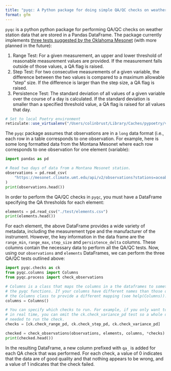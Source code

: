 ```yaml
---
title: "pyqc: A Python package for doing simple QA/QC checks on weather station data."
format: gfm
---
```


`pyqc` is a python python package for performing QA/QC checks on weather station data that are stored in a Pandas DataFrame. The package currently implements [three tests suggested by the Oklahoma Mesonet](https://cig.mesonet.org/staff/shafer/Mesonet_QA_final_fixed.pdf) (with more planned in the future):

 1. Range Test: For a given measurement, an upper and lower threshold of reasonable measurement values are provided. If the measurement falls outside of those values, a QA flag is raised. 
 2. Step Test: For two consecutive measurements of a given variable, the difference between the two values is compared to a maximum allowable "step" size. If the difference is larger than the step size, a QA flag is raised. 
 3. Persistence Test: The standard deviation of all values of a given variable over the course of a day is calculated. If the standard deviation is smaller than a specified threshold value, a QA flag is raised for all values that day. 

```r
# Set to local Poetry environment
reticulate::use_virtualenv("/Users/colinbrust/Library/Caches/pypoetry/virtualenvs/pyqc-KEUW_TtO-py3.10/")
```

The `pyqc` package assumes that observations are in a `long` data format (i.e., each row in a table corresponds to one observation. For example, here is some long formatted data from the Montana Mesonet where each row corresponds to one observation for one element (variable): 
```python
import pandas as pd

# Read two days of data from a Montana Mesonet station. 
observations = pd.read_csv(
    "https://mesonet.climate.umt.edu/api/v2/observations?stations=aceabsar&start_time=2022-10-01&end_time=2022-10-03&wide=False&type=csv&level=0"
)
print(observations.head())
```

In order to perform the QA/QC checks in `pyqc`, you must have a DataFrame specifying the QA thresholds for each element:

```python
elements = pd.read_csv("./test/elements.csv")
print(elements.head())
```

For each element, the above DataFrame provides a wide variety of metadata, including the measurement type and the manufacturer of the instrument. However, the key information in the data frame are the `range_min`, `range_max`, `step_size` and `persistence_delta` columns. These columns contain the necessary data to perform all the QA/QC tests. Now, using our `observations` and `elements` DataFrames, we can perform the three QA/QC tests outlined above:

```python
import pyqc.checks as ck
from pyqc.columns import Columns
from pyqc.process import check_observations

# Columns is a class that maps the columns in a the dataframes to something interpretable by
# the pyqc functions. If your columns have different names than those outlined above, use 
# the Columns class to provide a different mapping (see help(Columns)). 
columns = Columns()

# You can specify which checks to run. For example, if you only want to run these checks 
# in real time, you can omit the ck.check_variance_pd test so a whole day of data isn't
# needed to run the check. 
checks = [ck.check_range_pd, ck.check_step_pd, ck.check_variance_pd]

checked = check_observations(observations, elements, columns, *checks)
print(checked.head())
```

In the resulting DataFrame, a new column prefixed with `qa_` is added for each QA check that was performed. For each check, a value of 0 indicates that the data are of good quality and that nothing appears to be wrong, and a value of 1 indicates that the check failed. 